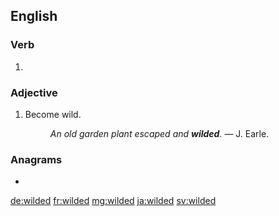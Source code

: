 ==English==

===Verb===
{{head|en|verb form}}

# {{en-past of|wild}}

===Adjective===
{{en-adj}}

# Become wild.
#: ''An old garden plant escaped and '''wilded'''.'' &mdash; J. Earle.

===Anagrams===
* {{l|en|widdle}}

[[de:wilded]]
[[fr:wilded]]
[[mg:wilded]]
[[ja:wilded]]
[[sv:wilded]]